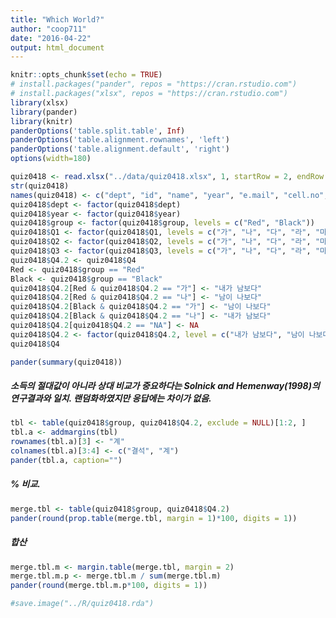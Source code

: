 ```yaml
---
title: "Which World?"
author: "coop711"
date: "2016-04-22"
output: html_document
---
```


```r
knitr::opts_chunk$set(echo = TRUE)
# install.packages("pander", repos = "https://cran.rstudio.com")
# install.packages("xlsx", repos = "https://cran.rstudio.com")
library(xlsx)
library(pander)
library(knitr)
panderOptions('table.split.table', Inf)
panderOptions('table.alignment.rownames', 'left')
panderOptions('table.alignment.default', 'right')
options(width=180)
```

```r
quiz0418 <- read.xlsx("../data/quiz0418.xlsx", 1, startRow = 2, endRow = 66, colIndex = c(3:7, 9:14), colClasses = c(rep("character", 11)), stringsAsFactors=FALSE)
str(quiz0418)
names(quiz0418) <- c("dept", "id", "name", "year", "e.mail", "cell.no", "Q1", "Q2", "Q3", "Q4", "group")
quiz0418$dept <- factor(quiz0418$dept)
quiz0418$year <- factor(quiz0418$year)
quiz0418$group <- factor(quiz0418$group, levels = c("Red", "Black"))
quiz0418$Q1 <- factor(quiz0418$Q1, levels = c("가", "나", "다", "라", "마"), labels = c("10%", "25%", "33%", "45%", "50%"))
quiz0418$Q2 <- factor(quiz0418$Q2, levels = c("가", "나", "다", "라", "마"), labels = c("10%", "25%", "33%", "45%", "50%"))
quiz0418$Q3 <- factor(quiz0418$Q3, levels = c("가", "나", "다", "라", "마"), labels = c("미국", "터키", "칠레", "대한민국", "멕시코"))
quiz0418$Q4.2 <- quiz0418$Q4
Red <- quiz0418$group == "Red"
Black <- quiz0418$group == "Black"
quiz0418$Q4.2[Red & quiz0418$Q4.2 == "가"] <- "내가 남보다"
quiz0418$Q4.2[Red & quiz0418$Q4.2 == "나"] <- "남이 나보다"
quiz0418$Q4.2[Black & quiz0418$Q4.2 == "가"] <- "남이 나보다"
quiz0418$Q4.2[Black & quiz0418$Q4.2 == "나"] <- "내가 남보다"
quiz0418$Q4.2[quiz0418$Q4.2 == "NA"] <- NA
quiz0418$Q4.2 <- factor(quiz0418$Q4.2, level = c("내가 남보다", "남이 나보다"))
quiz0418$Q4
```

```r
pander(summary(quiz0418))
```

<!--### 퀴즈 응답 비교{#퀴즈}

#### 소득 상위 10%의 소득점유율

##### 나의 판단

```r
pander(addmargins(table(quiz0418$group, quiz0418$Q1, exclude = NULL), margin=1))
```

##### 나의 판단 (%)

```r
pander(round(prop.table(addmargins(table(quiz0418$group, quiz0418$Q1, exclude = NULL), margin=1), margin=1)[4,]*100, digits=1))
```

#### 소득 상위 10%의 소득점유율

##### 적정 수준

```r
pander(addmargins(table(quiz0418$group, quiz0418$Q2, exclude = NULL), margin=1))
```

##### 적정 수준 (%)

```r
pander(round(prop.table(addmargins(table(quiz0418$group, quiz0418$Q2, exclude = NULL), margin=1), margin=1)[4,]*100, digits=1), caption="적정 수준")
```

#### OECD 국가 지니계수 개선도

##### 가장 낮은 나라

```r
pander(addmargins(table(quiz0418$group, quiz0418$Q3, exclude = NULL), margin=1))
```

##### 가장 낮은 나라 (%)

```r
pander(round(prop.table(addmargins(table(quiz0418$group, quiz0418$Q3, exclude = NULL), margin = 1), margin = 1)[4,]*100, digits = 1), caption = "지니계수 개선도")
```

-->
<!--
### 내가 살고 싶은 세상

#### 내가 남보다, 혹은 남이 나보다
-->
##### 소득의 절대값이 아니라 상대 비교가 중요하다는 Solnick and Hemenway(1998)의 연구결과와 일치. 랜덤화하였지만 응답에는 차이가 없음.

```r
tbl <- table(quiz0418$group, quiz0418$Q4.2, exclude = NULL)[1:2, ]
tbl.a <- addmargins(tbl)
rownames(tbl.a)[3] <- "계"
colnames(tbl.a)[3:4] <- c("결석", "계")
pander(tbl.a, caption="")
```

##### % 비교.  

```r
merge.tbl <- table(quiz0418$group, quiz0418$Q4.2)
pander(round(prop.table(merge.tbl, margin = 1)*100, digits = 1))
```

##### 합산

```r
merge.tbl.m <- margin.table(merge.tbl, margin = 2)
merge.tbl.m.p <- merge.tbl.m / sum(merge.tbl.m)
pander(round(merge.tbl.m.p*100, digits = 1))
```


```r
#save.image("../R/quiz0418.rda")
```